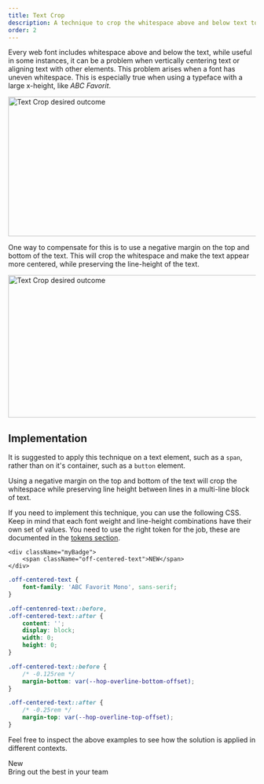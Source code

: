```yaml
---
title: Text Crop
description: A technique to crop the whitespace above and below text to make it appear more centered.
order: 2
---
```


Every web font includes whitespace above and below the text, while useful in some instances, it can be a problem when vertically centering text or aligning text with other elements. This problem arises when a font has uneven whitespace. This is especially true when using a typeface with a large x-height, like *ABC Favorit*.

<Card>
    <Image src="https://wlprodcdnst3e6bc61cec24.blob.core.windows.net/hopper/webdoc/text-crop-desired-outcome.png" width="1290" height="284" alt="Text Crop desired outcome" />
</Card>

One way to compensate for this is to use a negative margin on the top and bottom of the text. This will crop the whitespace and make the text appear more centered, while preserving the line-height of the text.

<Card>
    <Image src="https://wlprodcdnst3e6bc61cec24.blob.core.windows.net/hopper/webdoc/text-crop-css.png" width="1290" height="290" alt="Text Crop desired outcome" />
</Card>

## Implementation

It is suggested to apply this technique on a text element, such as a `span`, rather than on it's container, such as a `button` element.

Using a negative margin on the top and bottom of the text will crop the whitespace while preserving line height between lines in a multi-line block of text.

If you need to implement this technique, you can use the following CSS. Keep in mind that each font weight and line-height combinations have their own set of values. You need to use the right token for the job, these are documented in the [tokens section](/tokens/semantic/typography).

```tsx title="component.tsx"
<div className="myBadge">
    <span className="off-centered-text">NEW</span>
</div>
```

```css title="component.css"
.off-centered-text {
    font-family: 'ABC Favorit Mono', sans-serif;
}

.off-centenred-text::before,
.off-centered-text::after {
    content: '';
    display: block;
    width: 0;
    height: 0;
}

.off-centered-text::before {
    /* -0.125rem */
    margin-bottom: var(--hop-overline-bottom-offset);
}

.off-centered-text::after {
    /* -0.25rem */
    margin-top: var(--hop-overline-top-offset);
}
```

Feel free to inspect the above examples to see how the solution is applied in different contexts.

<div className="hd-sample hd-sample-text-offset">
    <div className="hd-sample__wrapper">
        <div className="myBadge"><span className="hd-sample-off-centered-text fixed">New</span></div>
        <div className="myHeadline"><span className="hd-sample-off-centered-text fixed">Bring out the best in your team</span></div>
    </div>
</div>
